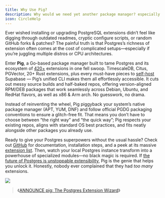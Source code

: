 ```yaml
---
title: Why Use Pig?
description: Why would we need yet another package manager? especially for Postgres extensions?
icon: CircleHelp
---
```


Ever wished installing or upgrading PostgreSQL extensions didn’t feel like digging through outdated readmes, cryptic configure scripts, or random GitHub forks & patches? 
The painful truth is that Postgres’s richness of extension often comes at the cost of complicated setups—especially if you’re juggling multiple distros or CPU architectures.


Enter **Pig**, a Go-based package manager built to tame Postgres and its ecosystem of [420+](/ext/list/) extensions in one fell swoop. 
TimescaleDB, Citus, PGVector, 20+ Rust extensions, plus every must-have pieces to [self-host](/docs/app/supabase) Supabase —
Pig’s unified CLI makes them all effortlessly accessible. It cuts out messy source builds and half-baked repos,
offering version-aligned RPM/DEB packages that work seamlessly across Debian, Ubuntu, and RedHat flavors,
as well as x86 & Arm arch. No guesswork, no drama.


Instead of reinventing the wheel, Pig piggyback your system’s native package manager (APT, YUM, DNF) and follow official PGDG packaging conventions to ensure a glitch-free fit.
That means you don’t have to choose between “the right way” and “the quick way”; Pig respects your existing repos, aligns with standard OS best practices, and fits neatly alongside other packages you already use.

Ready to give your Postgres superpowers without the usual hassle? Check out [GitHub](https://github.com/pgsty/pig) for documentation,
installation steps, and a peek at its massive [extension list](/ext/list/). Then, watch your local Postgres instance transform into a powerhouse of specialized modules—no black magic is required.
If [the future of Postgres is unstoppable extensibility](https://medium.com/@fengruohang/postgres-is-eating-the-database-world-157c204dcfc4),
Pig is the genie that helps you unlock it. Honestly, nobody ever complained that they had *too many* extensions.

![](/img/pigsty/ecosystem.gif)

> 《[ANNOUNCE pig: The Postgres Extension Wizard](https://www.postgresql.org/about/news/announce-pig-the-postgres-extension-wizard-2988/)》